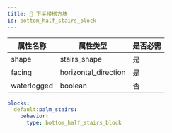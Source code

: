 ```yaml
---
title: 🎢 下半楼梯方块
id: bottom_half_stairs_block
---
```


| 属性名称        | 属性类型                 | 是否必需 |
|-------------|----------------------|------|
| shape       | stairs_shape         | 是    |
| facing      | horizontal_direction | 是    |
| waterlogged | boolean              | 否    |

```yml
blocks:
  default:palm_stairs:
    behavior:
      type: bottom_half_stairs_block
```
